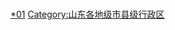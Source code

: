 {{catmore|济南市|山东省济南市}}
[[Category:济南行政区划|*01]]
[[Category:山东各地级市县级行政区|Category:山东各地级市县级行政区]]
<br>{{hideh
|Head = 济南各区县市所辖乡镇与街道
|FrameStyle   = border:solid 1px #000080;
|HeadStyle    = text-align:left;background:transparent;
|ContentStyle = background: #99CCFF;
}}
{{edit|Template:济南市市中区行政区划}}{{济南市市中区行政区划|state=expanded}}<br>
{{edit|Template:济南市历下区行政区划}}{{济南市历下区行政区划|state=expanded}}<br>
{{edit|Template:济南市天桥区行政区划}}{{济南市天桥区行政区划|state=expanded}}<br>
{{edit|Template:济南市槐荫区行政区划}}{{济南市槐荫区行政区划|state=expanded}}<br>
{{edit|Template:济南市历城区行政区划}}{{济南市历城区行政区划|state=expanded}}<br>
{{edit|Template:济南市长清区行政区划}}{{济南市长清区行政区划|state=expanded}}<br>
{{edit|Template:章丘市行政区划}}{{章丘市行政区划|state=expanded}}<br>
{{edit|Template:平阴县行政区划}}{{平阴县行政区划|state=expanded}}<br>
{{edit|Template:济阳县行政区划}}{{济阳县行政区划|state=expanded}}<br>
{{edit|Template:商河县行政区划}}{{商河县行政区划|state=expanded}}<br>
{{hidef}}